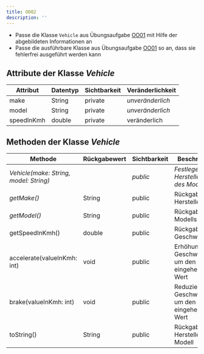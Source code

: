 ```yaml
---
title: OO02
description: ''
---
```



- Passe die Klasse `Vehicle` aus Übungsaufgabe [OO01](oo01) mit Hilfe der
  abgebildeten Informationen an
- Passe die ausführbare Klasse aus Übungsaufgabe [OO01](oo01) so an, dass sie
  fehlerfrei ausgeführt werden kann

## Attribute der Klasse _Vehicle_

| Attribut   | Datentyp | Sichtbarkeit | Veränderlichkeit |
| ---------- | -------- | ------------ | ---------------- |
| make       | String   | private      | _unveränderlich_ |
| model      | String   | private      | _unveränderlich_ |
| speedInKmh | double   | private      | veränderlich     |

## Methoden der Klasse _Vehicle_

| Methode                                | Rückgabewert | Sichtbarkeit | Beschreibung                                            |
| -------------------------------------- | ------------ | ------------ | ------------------------------------------------------- |
| _Vehicle(make: String, model: String)_ |              | _public_     | _Festlegen des Herstellers und des Modells_             |
| _getMake()_                            | String       | public       | Rückgabe des Herstellers                                |
| _getModel()_                           | String       | public       | Rückgabe des Modells                                    |
| getSpeedInKmh()                        | double       | public       | Rückgabe der Geschwindigkeit                            |
| accelerate(valueInKmh: int)            | void         | public       | Erhöhung der Geschwindigkeit um den eingehenden Wert    |
| brake(valueInKmh: int)                 | void         | public       | Reduzierung der Geschwindigkeit um den eingehenden Wert |
| toString()                             | String       | public       | Rückgabe: Hersteller Modell                             |

<Exercise pullRequest="83" branchSuffix="oo/02" />
